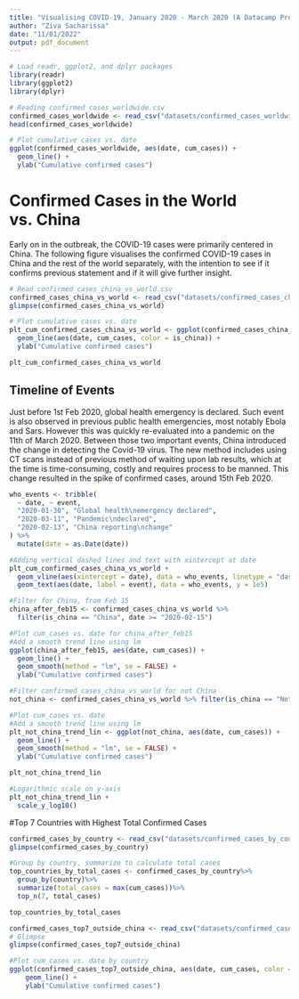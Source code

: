 ```yaml
---
title: "Visualising COVID-19, January 2020 - March 2020 (A Datacamp Project)"
author: "Ziva Sacharissa"
date: "11/01/2022"
output: pdf_document
---
```


```r
# Load readr, ggplot2, and dplyr packages
library(readr)
library(ggplot2)
library(dplyr)

# Reading confirmed_cases_worldwide.csv
confirmed_cases_worldwide <- read_csv("datasets/confirmed_cases_worldwide.csv")
head(confirmed_cases_worldwide)
```


```r
# Plot cumulative cases vs. date
ggplot(confirmed_cases_worldwide, aes(date, cum_cases)) +
  geom_line() +
  ylab("Cumulative confirmed cases")
```
# Confirmed Cases in the World vs. China
Early on in the outbreak, the COVID-19 cases were primarily centered in China. The following figure visualises the confirmed COVID-19 cases in China and the rest of the world separately, with the intention to see if it confirms previous statement and if it will give further insight. 

```r
# Read confirmed_cases_china_vs_world.csv
confirmed_cases_china_vs_world <- read_csv("datasets/confirmed_cases_china_vs_world.csv")
glimpse(confirmed_cases_china_vs_world)

# Plot cumulative cases vs. date
plt_cum_confirmed_cases_china_vs_world <- ggplot(confirmed_cases_china_vs_world) +
  geom_line(aes(date, cum_cases, color = is_china)) +
  ylab("Cumulative confirmed cases")

plt_cum_confirmed_cases_china_vs_world
```

## Timeline of Events
Just before 1st Feb 2020, global health emergency is declared. Such event is also observed in previous public health emergencies, most notably Ebola and Sars. However this was quickly re-evaluated into a pandemic on the 11th of March 2020. Between those two important events, China introduced the change in detecting the Covid-19 virus. The new method includes using CT scans instead of previous method of waiting upon lab results, which at the time is time-consuming, costly and requires process to be manned. This change resulted in the spike of confirmed cases, around 15th Feb 2020. 

```r
who_events <- tribble(
  ~ date, ~ event,
  "2020-01-30", "Global health\nemergency declared",
  "2020-03-11", "Pandemic\ndeclared",
  "2020-02-13", "China reporting\nchange"
) %>%
  mutate(date = as.Date(date))

#Adding vertical dashed lines and text with xintercept at date
plt_cum_confirmed_cases_china_vs_world +
  geom_vline(aes(xintercept = date), data = who_events, linetype = "dashed") +
  geom_text(aes(date, label = event), data = who_events, y = 1e5)
```

```r
#Filter for China, from Feb 15
china_after_feb15 <- confirmed_cases_china_vs_world %>%
  filter(is_china == "China", date >= "2020-02-15")

#Plot cum_cases vs. date for china_after_feb15
#Add a smooth trend line using lm
ggplot(china_after_feb15, aes(date, cum_cases)) +
  geom_line() +
  geom_smooth(method = "lm", se = FALSE) +
  ylab("Cumulative confirmed cases")
```

```r
#Filter confirmed_cases_china_vs_world for not China
not_china <- confirmed_cases_china_vs_world %>% filter(is_china == "Not China")

#Plot cum_cases vs. date
#Add a smooth trend line using lm
plt_not_china_trend_lin <- ggplot(not_china, aes(date, cum_cases)) +
  geom_line() +
  geom_smooth(method = "lm", se = FALSE) +
  ylab("Cumulative confirmed cases")

plt_not_china_trend_lin 
```

```r
#Logarithmic scale on y-axis
plt_not_china_trend_lin + 
  scale_y_log10()
```
#Top 7 Countries with Highest Total Confirmed Cases
```r
confirmed_cases_by_country <- read_csv("datasets/confirmed_cases_by_country.csv")
glimpse(confirmed_cases_by_country)

#Group by country, summarize to calculate total cases
top_countries_by_total_cases <- confirmed_cases_by_country%>%
  group_by(country)%>%
  summarize(total_cases = max(cum_cases))%>%
  top_n(7, total_cases)

top_countries_by_total_cases
```

```r
confirmed_cases_top7_outside_china <- read_csv("datasets/confirmed_cases_top7_outside_china.csv")
# Glimpse
glimpse(confirmed_cases_top7_outside_china)

#Plot cum_cases vs. date by country
ggplot(confirmed_cases_top7_outside_china, aes(date, cum_cases, color = country)) +
    geom_line() +
    ylab("Cumulative confirmed cases")
```

